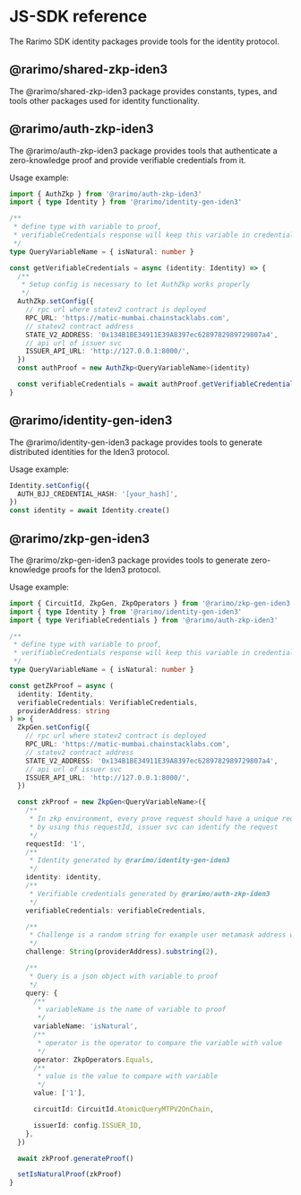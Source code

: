 ---
---

# JS-SDK reference

The Rarimo SDK identity packages provide tools for the identity protocol.

## @rarimo/shared-zkp-iden3

The <OutLink href="https://www.npmjs.com/package/@rarimo/shared-zkp-iden3">@rarimo/shared-zkp-iden3</OutLink> package provides constants, types, and tools other packages used for identity functionality.

## @rarimo/auth-zkp-iden3

The <OutLink href="https://www.npmjs.com/package/@rarimo/auth-zkp-iden3">@rarimo/auth-zkp-iden3</OutLink> package provides tools that authenticate a zero-knowledge proof and provide verifiable credentials from it.

Usage example:

```ts
import { AuthZkp } from '@rarimo/auth-zkp-iden3'
import { type Identity } from '@rarimo/identity-gen-iden3'

/**
 * define type with variable to proof,
 * verifiableCredentials response will keep this variable in credentialSubject
 */
type QueryVariableName = { isNatural: number }

const getVerifiableCredentials = async (identity: Identity) => {
  /**
   * Setup config is necessary to let AuthZkp works properly
   */
  AuthZkp.setConfig({
    // rpc url where statev2 contract is deployed
    RPC_URL: 'https://matic-mumbai.chainstacklabs.com',
    // statev2 contract address
    STATE_V2_ADDRESS: '0x134B1BE34911E39A8397ec6289782989729807a4',
    // api url of issuer svc
    ISSUER_API_URL: 'http://127.0.0.1:8000/',
  })
  const authProof = new AuthZkp<QueryVariableName>(identity)

  const verifiableCredentials = await authProof.getVerifiableCredentials()
}
```

## @rarimo/identity-gen-iden3

The <OutLink href="https://www.npmjs.com/package/@rarimo/react-provider">@rarimo/identity-gen-iden3</OutLink> package provides tools to generate distributed identities for the Iden3 protocol.

Usage example:

```ts
Identity.setConfig({
  AUTH_BJJ_CREDENTIAL_HASH: '[your_hash]',
})
const identity = await Identity.create()
```

## @rarimo/zkp-gen-iden3

The <OutLink href="https://www.npmjs.com/package/@rarimo/zkp-gen-iden3">@rarimo/zkp-gen-iden3</OutLink> package provides tools to generate zero-knowledge proofs for the Iden3 protocol.

Usage example:

```ts
import { CircuitId, ZkpGen, ZkpOperators } from '@rarimo/zkp-gen-iden3'
import { type Identity } from '@rarimo/identity-gen-iden3'
import { type VerifiableCredentials } from '@rarimo/auth-zkp-iden3'

/**
 * define type with variable to proof,
 * verifiableCredentials response will keep this variable in credentialSubject
 */
type QueryVariableName = { isNatural: number }

const getZkProof = async (
  identity: Identity,
  verifiableCredentials: VerifiableCredentials,
  providerAddress: string
) => {
  ZkpGen.setConfig({
    // rpc url where statev2 contract is deployed
    RPC_URL: 'https://matic-mumbai.chainstacklabs.com',
    // statev2 contract address
    STATE_V2_ADDRESS: '0x134B1BE34911E39A8397ec6289782989729807a4',
    // api url of issuer svc
    ISSUER_API_URL: 'http://127.0.0.1:8000/',
  })

  const zkProof = new ZkpGen<QueryVariableName>({
    /**
     * In zkp environment, every prove request should have a unique requestId
     * by using this requestId, issuer svc can identify the request
     */
    requestId: '1',
    /**
     * Identity generated by @rarimo/identity-gen-iden3
     */
    identity: identity,
    /**
     * Verifiable credentials generated by @rarimo/auth-zkp-iden3
     */
    verifiableCredentials: verifiableCredentials,

    /**
     * Challenge is a random string for example user metamask address without '0x'
     */
    challenge: String(providerAddress).substring(2),

    /**
     * Query is a json object with variable to proof
     */
    query: {
      /**
       * variableName is the name of variable to proof
       */
      variableName: 'isNatural',
      /**
       * operator is the operator to compare the variable with value
       */
      operator: ZkpOperators.Equals,
      /**
       * value is the value to compare with variable
       */
      value: ['1'],

      circuitId: CircuitId.AtomicQueryMTPV2OnChain,

      issuerId: config.ISSUER_ID,
    },
  })

  await zkProof.generateProof()

  setIsNaturalProof(zkProof)
}
```
